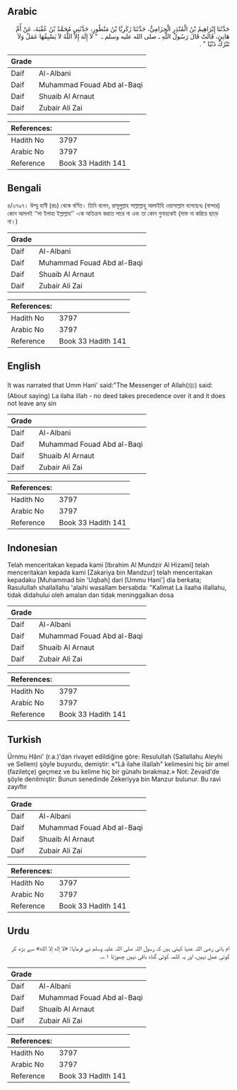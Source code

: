 ## Arabic


<div dir="rtl" lang="ar" style={{fontSize:'larger',backgroundColor:'#f8f9fa',padding:20}}>
حَدَّثَنَا إِبْرَاهِيمُ بْنُ الْمُنْذِرِ الْحِزَامِيُّ، حَدَّثَنَا زَكَرِيَّا بْنُ مَنْظُورٍ، حَدَّثَنِي مُحَمَّدُ بْنُ عُقْبَةَ، عَنْ أُمِّ هَانِئٍ، قَالَتْ قَالَ رَسُولُ اللَّهِ ـ صلى الله عليه وسلم ـ ‏ "‏ لاَ إِلَهَ إِلاَّ اللَّهُ لاَ يَسْبِقُهَا عَمَلٌ وَلاَ تَتْرُكُ ذَنْبًا ‏"‏ ‏.‏
</div>
<div style={{backgroundColor:'#f8f9fa',padding:20, marginBottom: 10}}><table> <thead> <tr> <th>Grade</th> <th></th> </tr> </thead> <tbody> <tr><td>Daif</td><td>Al-Albani</td></tr><tr><td>Daif</td><td>Muhammad Fouad Abd al-Baqi</td></tr><tr><td>Daif</td><td>Shuaib Al Arnaut</td></tr><tr><td>Daif</td><td>Zubair Ali Zai</td></tr></tbody></table><table> <thead> <tr> <th>References:</th> <th></th> </tr> </thead> <tbody><tr><td>Hadith No</td><td>3797</td></tr><tr><td>Arabic No</td><td>3797</td></tr><tr><td>Reference</td><td>Book 33 Hadith 141</td></tr></tbody></table></div>

## Bengali


<div dir="ltr" lang="bn" style={{fontSize:'larger',backgroundColor:'#f8f9fa',padding:20}}>
৪/৩৭৯৭। উম্মু হানী (রাঃ) থেকে বর্ণিত। তিনি বলেন, রাসূলুল্লাহ সাল্লাল্লাহু আলাইহি ওয়াসাল্লাম বলেছেনঃ (বান্দার) কোন আমলই ‘‘লা ইলাহা ইল্লাল্লাহ’’ -কে অতিক্রম করতে পারে না এবং তা কোন গুনাহকেই (মাফ না করিয়ে ছাড়ে না।)
</div>
<div style={{backgroundColor:'#f8f9fa',padding:20, marginBottom: 10}}><table> <thead> <tr> <th>Grade</th> <th></th> </tr> </thead> <tbody> <tr><td>Daif</td><td>Al-Albani</td></tr><tr><td>Daif</td><td>Muhammad Fouad Abd al-Baqi</td></tr><tr><td>Daif</td><td>Shuaib Al Arnaut</td></tr><tr><td>Daif</td><td>Zubair Ali Zai</td></tr></tbody></table><table> <thead> <tr> <th>References:</th> <th></th> </tr> </thead> <tbody><tr><td>Hadith No</td><td>3797</td></tr><tr><td>Arabic No</td><td>3797</td></tr><tr><td>Reference</td><td>Book 33 Hadith 141</td></tr></tbody></table></div>

## English


<div dir="ltr" lang="en" style={{fontSize:'larger',backgroundColor:'#f8f9fa',padding:20}}>
It was narrated that Umm Hani' said:"The Messenger of Allah(ﷺ) said: (About saying) La ilaha illah - no deed takes precedence over it and it does not leave any sin
</div>
<div style={{backgroundColor:'#f8f9fa',padding:20, marginBottom: 10}}><table> <thead> <tr> <th>Grade</th> <th></th> </tr> </thead> <tbody> <tr><td>Daif</td><td>Al-Albani</td></tr><tr><td>Daif</td><td>Muhammad Fouad Abd al-Baqi</td></tr><tr><td>Daif</td><td>Shuaib Al Arnaut</td></tr><tr><td>Daif</td><td>Zubair Ali Zai</td></tr></tbody></table><table> <thead> <tr> <th>References:</th> <th></th> </tr> </thead> <tbody><tr><td>Hadith No</td><td>3797</td></tr><tr><td>Arabic No</td><td>3797</td></tr><tr><td>Reference</td><td>Book 33 Hadith 141</td></tr></tbody></table></div>

## Indonesian


<div dir="ltr" lang="id" style={{fontSize:'larger',backgroundColor:'#f8f9fa',padding:20}}>
Telah menceritakan kepada kami [Ibrahim Al Mundzir Al Hizami] telah menceritakan kepada kami [Zakariya bin Mandzur] telah menceritakan kepadaku [Muhammad bin 'Uqbah] dari [Ummu Hani'] dia berkata; Rasulullah shallallahu 'alaihi wasallam bersabda: "Kalimat La ilaaha illallahu, tidak didahului oleh amalan dan tidak meninggalkan dosa
</div>
<div style={{backgroundColor:'#f8f9fa',padding:20, marginBottom: 10}}><table> <thead> <tr> <th>Grade</th> <th></th> </tr> </thead> <tbody> <tr><td>Daif</td><td>Al-Albani</td></tr><tr><td>Daif</td><td>Muhammad Fouad Abd al-Baqi</td></tr><tr><td>Daif</td><td>Shuaib Al Arnaut</td></tr><tr><td>Daif</td><td>Zubair Ali Zai</td></tr></tbody></table><table> <thead> <tr> <th>References:</th> <th></th> </tr> </thead> <tbody><tr><td>Hadith No</td><td>3797</td></tr><tr><td>Arabic No</td><td>3797</td></tr><tr><td>Reference</td><td>Book 33 Hadith 141</td></tr></tbody></table></div>

## Turkish


<div dir="ltr" lang="tr" style={{fontSize:'larger',backgroundColor:'#f8f9fa',padding:20}}>
Ürnmu Hâni' (r.a.)'dan rivayet edildiğine göre: Resulullah (Sallallahu Aleyhi ve Sellem) şöyle buyurdu, demiştir: «"Lâ ilahe illallah" kelimesini hiç bir amel (faziletçe) geçmez ve bu kelime hiç bir günahı bırakmaz.» Not: Zevaid'de şöyle denilmiştir: Bunun senedinde Zekeriyya bin Manzur bulunur. Bu ravi zayıftır
</div>
<div style={{backgroundColor:'#f8f9fa',padding:20, marginBottom: 10}}><table> <thead> <tr> <th>Grade</th> <th></th> </tr> </thead> <tbody> <tr><td>Daif</td><td>Al-Albani</td></tr><tr><td>Daif</td><td>Muhammad Fouad Abd al-Baqi</td></tr><tr><td>Daif</td><td>Shuaib Al Arnaut</td></tr><tr><td>Daif</td><td>Zubair Ali Zai</td></tr></tbody></table><table> <thead> <tr> <th>References:</th> <th></th> </tr> </thead> <tbody><tr><td>Hadith No</td><td>3797</td></tr><tr><td>Arabic No</td><td>3797</td></tr><tr><td>Reference</td><td>Book 33 Hadith 141</td></tr></tbody></table></div>

## Urdu


<div dir="rtl" lang="ur" style={{fontSize:'larger',backgroundColor:'#f8f9fa',padding:20}}>
ام ہانی رضی اللہ عنہا کہتی ہیں کہ رسول اللہ صلی اللہ علیہ وسلم نے فرمایا: «لا إله إلا الله» سے بڑھ کر کوئی عمل نہیں، اور یہ کلمہ کوئی گناہ باقی نہیں چھوڑتا ۱؎۔
</div>
<div style={{backgroundColor:'#f8f9fa',padding:20, marginBottom: 10}}><table> <thead> <tr> <th>Grade</th> <th></th> </tr> </thead> <tbody> <tr><td>Daif</td><td>Al-Albani</td></tr><tr><td>Daif</td><td>Muhammad Fouad Abd al-Baqi</td></tr><tr><td>Daif</td><td>Shuaib Al Arnaut</td></tr><tr><td>Daif</td><td>Zubair Ali Zai</td></tr></tbody></table><table> <thead> <tr> <th>References:</th> <th></th> </tr> </thead> <tbody><tr><td>Hadith No</td><td>3797</td></tr><tr><td>Arabic No</td><td>3797</td></tr><tr><td>Reference</td><td>Book 33 Hadith 141</td></tr></tbody></table></div>